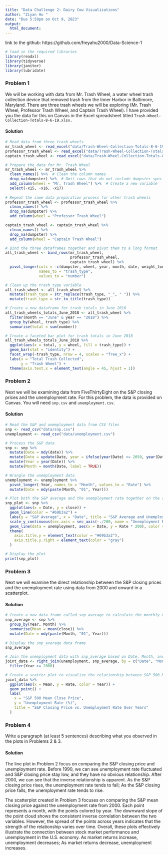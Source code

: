 ```yaml
---
title: "Data Challenge 2: Dairy Cow Visualizations"
author: "Ziyan Hu "
date: "Due 5:59pm on Oct 9, 2023"
output:
  html_document:
---
```

link to the github: https://github.com/freyahu2000/Data-Science-1

````r
# load in the required libraries 
library(readxl)
library(tidyverse)
library(janitor)
library(lubridate)
````

### Problem 1
We will be working with data from Mr. Trash Wheel, a water wheel trash collection device that removed trash from the Inner Harbor in Baltimore, Maryland. There are three trash wheels we will be exploring (Mr. Trash Wheel, Professor Trash Wheel, and Captain Trash Wheel). I have provided you the data for this on Canvas in the Excel spreadsheet titled `Trash-Wheel-Collection-Totals-8-6-19.xlsx.`

#### Solution
```r
# Read data from three trash wheels
mr_trash_wheel <- read_excel("data/Trash-Wheel-Collection-Totals-8-6-19.xlsx", sheet = "Mr. Trash Wheel")
professor_trash_wheel <- read_excel("data/Trash-Wheel-Collection-Totals-8-6-19.xlsx", sheet = "Professor Trash Wheel")
captain_trash_wheel <- read_excel("data/Trash-Wheel-Collection-Totals-8-6-19.xlsx", sheet = "Captain Trash Wheel")

# Prepare the data for Mr. Trash Wheel
mr_trash_wheel <- mr_trash_wheel %>% 
  clean_names() %>%  # Clean the column names
  drop_na(dumpster) %>%  # Omit rows that do not include dumpster-specific data 
  add_column(wheel = "Mr. Trash Wheel") %>%  # Create a new variable
  select(-x15, -x16, -x17)
  
# Repeat the same data preparation process for other trash wheels
professor_trash_wheel <- professor_trash_wheel %>% 
  clean_names() %>%  
  drop_na(dumpster) %>%  
  add_column(wheel = "Professor Trash Wheel") 

captain_trash_wheel <- captain_trash_wheel %>% 
  clean_names() %>% 
  drop_na(dumpster) %>%  
  add_column(wheel = "Captain Trash Wheel") 

# Bind the three dataframes together and pivot them to a long format
all_trash_wheel <- bind_rows(mr_trash_wheel,
                             professor_trash_wheel,
                             captain_trash_wheel) %>%
  pivot_longer(cols = -c(dumpster, wheel, year, month, date, weight_tons),
               names_to = "trash_type",
               values_to = "number")

# Clean up the trash_type variable
all_trash_wheel <- all_trash_wheel %>%
  mutate(trash_type = str_replace(trash_type, "_", " ")) %>% 
  mutate(trash_type = str_to_title(trash_type))

# Create a new dataframe for trash totals in June 2018
all_trash_wheels_totals_June_2018 <- all_trash_wheel %>%
  filter(month == "June" & year == "2018") %>%
  group_by(wheel, trash_type) %>%
  summarise(total = sum(number))

# Create a faceted bar plot for trash totals in June 2018
all_trash_wheels_totals_June_2018 %>%
  ggplot(aes(x = total, y = wheel, fill = trash_type)) +
  geom_bar(stat = "identity") +
  facet_wrap(~trash_type, nrow = 4, scales = "free_x") + 
  labs(x = "Total Trash Collected",
       y = "Trash Wheel") +
  theme(axis.text.x = element_text(angle = 45, hjust = 1))
```

### Problem 2
Next we will be examining data from FiveThirtyEight on the S&P closing prices and the unemployment rate. For this problem, the data is provided on Canvas. You will need `snp.csv` and `unemployment.csv`.

#### Solution
```r
# Read the S&P and unemployment data from CSV files
snp <- read_csv("data/snp.csv")
unemployment <- read_csv("data/unemployment.csv")

# Process the S&P data
snp <- snp %>%
  mutate(Date = mdy(date)) %>%
  mutate(Date = update(Date, year = ifelse(year(Date) >= 2050, year(Date) - 100, year(Date)))) %>%
  mutate(Year = year(Date)) %>%
  mutate(Month = month(Date, label = TRUE))

# Wrangle the unemployment data
unemployment <- unemployment %>%
  pivot_longer(-Year, names_to = "Month", values_to = "Rate") %>%
  mutate(Date = mdy(paste(Month, "01", Year)))

# Plot both the S&P average and the unemployment rate together on the same plot
snp_plot <- snp %>%
  ggplot(aes(x = Date, y = close)) +
  geom_line(color = "#69b3a2") +
  labs(y = "S&P Average", x = "Date", title = "S&P Average and Unemployment Rate by Date") +
  scale_y_continuous(sec.axis = sec_axis(~./200, name = "Unemployment Rate")) +
  geom_line(data = unemployment, aes(x = Date, y = Rate * 200), color = "gray") +
  theme(
    axis.title.y = element_text(color = "#69b3a2"),
    axis.title.y.right = element_text(color = "gray")
  )

# Display the plot
print(snp_plot)
```

### Problem 3
Next we will examine the direct relationship between the S&P closing prices and the unemployment rate using data from 2000 and onward in a scatterplot.

#### Solution
```r
# Create a new data frame called snp_average to calculate the monthly mean of S&P close prices
snp_average <- snp %>%
  group_by(Year, Month) %>%
  summarise(Mean = mean(close)) %>%
  mutate(Date = mdy(paste(Month, "01", Year)))
  
# Display the snp_average data frame
snp_average

# Join the unemployment data with snp_average based on Date, Month, and Year
joint_data <- right_join(unemployment, snp_average, by = c("Date", "Month", "Year")) %>%
  filter(Year >= 2000)

# Create a scatter plot to visualize the relationship between S&P 500 Mean Close Price and Unemployment Rate
joint_data %>% 
  ggplot(aes(x = Mean, y = Rate, color = Year)) +
  geom_point() +
  labs(
    x = "S&P 500 Mean Close Price",  
    y = "Unemployment Rate (%)",
    title = "S&P Closing Price vs. Unemployment Rate Over Years"
  )
```

### Problem 4
Write a paragraph (at least 5 sentences) describing what you observed in the plots in Problems 2 & 3.

#### Solution
The line plot in Problem 2 focus on comparing the S&P closing price and unemployment rate. Before 1990, we can see unemployment rate fluctuated and S&P closing price stay low, and they have no obvious relationship. After 2000, we can see that the inverse relationship is apparent. As the S&P closing price rises, the unemployment rate tends to fall; As the S&P closing price falls, the unemployment rate tends to rise.

The scatterplot created in Problem 3 focuses on comparing the S&P mean closing price against the unemployment rate from 2000. Each point represents a month, with the points colored by year. The downward slope of the point cloud shows the consistent inverse correlation between the two variables. However, the spread of the points across years indicates that the strength of the relationship varies over time. Overall, these plots effectively illustrate the connection between stock market performance and unemployment in the U.S. economy. As market returns increase, unemployment decreases; As market returns decrease, unemployment increases.
